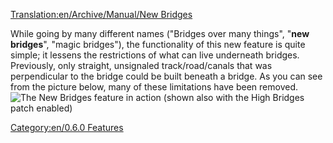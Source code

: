 [[Translation:en/Archive/Manual/New Bridges]]


While going by many different names ("Bridges over many things", "'''new bridges'''", "magic bridges"), the functionality of this new feature is quite simple; it lessens the restrictions of what can live underneath bridges.  Previously, only straight, unsignaled track/road/canals that was perpendicular to the bridge could be built beneath a bridge.  As you can see from the picture below, many of these limitations have been removed.
[[File:en/Bridges2 833.png|frame|center|The New Bridges feature in action (shown also with the High Bridges patch enabled)]]

[[Category:en/0.6.0 Features]]